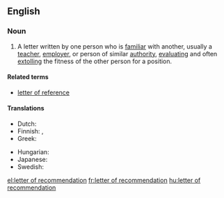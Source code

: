 ==English==

===Noun===
{{en-noun|sg=[[letter]] [[of]] [[recommendation]]|letters of recommendation}}

# A letter written by one person who is [[familiar]] with another, usually a [[teacher]], [[employer]], or person of similar [[authority]], [[evaluate|evaluating]] and often [[extolling]] the fitness of the other person for a position.

====Related terms====
* [[letter of reference]]

====Translations====

{{trans-top|evaluation letter}}
* Dutch: {{t+|nl|aanbevelingsbrief|m}}
* Finnish: {{t+|fi|suositus}}, {{t-|fi|suosituskirje}}
* Greek: {{t+|el|συστατική επιστολή|f|tr=systatikí epistolí}}
{{trans-mid}}
* Hungarian: {{t+|hu|ajánlólevél}}
* Japanese: {{t-|ja|推薦状|tr=すいせんじょう, suisenjou|sc=Jpan}}
* Swedish: {{t-|sv|rekommendationsbrev|n}}
{{trans-bottom}}

[[el:letter of recommendation]]
[[fr:letter of recommendation]]
[[hu:letter of recommendation]]